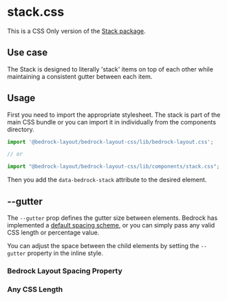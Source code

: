 

<Meta title="CSS Only/stack.css" />

# stack.css

This is a CSS Only version of the [Stack package](/?path=/docs/components-stack--api).

## Use case

The Stack is designed to literally 'stack' items on top of each other while maintaining a consistent gutter between each item.

## Usage

First you need to import the appropriate stylesheet. The stack is part of the main CSS bundle or you can import it in individually from the components directory.

```javascript
import '@bedrock-layout/bedrock-layout-css/lib/bedrock-layout.css';

// or

import "@bedrock-layout/bedrock-layout-css/lib/components/stack.css";
```

Then you add the `data-bedrock-stack` attribute to the desired element.

## --gutter

The `--gutter` prop defines the gutter size between elements. Bedrock has implemented a [default spacing scheme](css-only-components-spacing-properties-css--page), or you can simply pass any valid CSS length or percentage value.

You can adjust the space between the child elements by setting the `--gutter` property in the inline style.

<Canvas withToolbar withSource="open">
  <Story name="--gutter">
    <h3>Bedrock Layout Spacing Property</h3>
    <div data-bedrock-stack style={{ "--gutter": "var(--space-md)" }}>
      <Box />
      <Box />
      <Box />
      <Box />
    </div>
    <h3>Any CSS Length</h3>
    <div data-bedrock-stack style={{ "--gutter": "2rem" }}>
      <Box />
      <Box />
      <Box />
      <Box />
    </div>
  </Story>
</Canvas>
